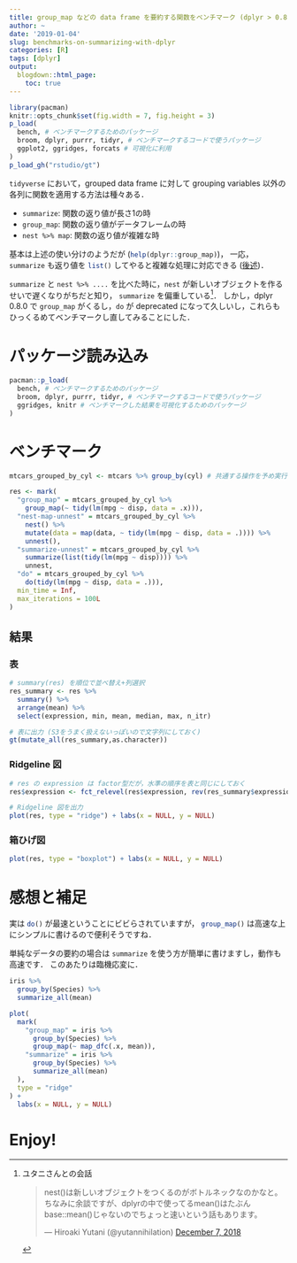 ```yaml
---
title: group_map などの data frame を要約する関数をベンチマーク (dplyr > 0.8.x)
author: ~
date: '2019-01-04'
slug: benchmarks-on-summarizing-with-dplyr
categories: [R]
tags: [dplyr]
output:
  blogdown::html_page:
    toc: true
---
```


```r
library(pacman)
knitr::opts_chunk$set(fig.width = 7, fig.height = 3)
p_load(
  bench, # ベンチマークするためのパッケージ
  broom, dplyr, purrr, tidyr, # ベンチマークするコードで使うパッケージ
  ggplot2, ggridges, forcats # 可視化に利用
)
p_load_gh("rstudio/gt")
```

`tidyverse` において，grouped data frame に対して grouping variables 
以外の各列に関数を適用する方法は種々ある．

- `summarize`: 関数の返り値が長さ1の時
- `group_map`: 関数の返り値がデータフレームの時
- `nest %>% map`: 関数の返り値が複雑な時

基本は上述の使い分けのようだが (`help(dplyr::group_map)`{.r})，
一応， `summarize` も返り値を `list()`{.r} してやると複雑な処理に対応できる
([後述](#bench))．

`summarize` と `nest %>% ....` を比べた時に，`nest` 
が新しいオブジェクトを作るせいで遅くなりがちだと知り，
`summarize` を偏重している[^yutani]．
しかし，dplyr 0.8.0 で `group_map` がくるし，`do` が deprecated になって久しいし，これらもひっくるめてベンチマークし直してみることにした．

[^yutani]: ユタニさんとの会話  
    <blockquote class="twitter-tweet" data-lang="en"><p lang="ja" dir="ltr">nest()は新しいオブジェクトをつくるのがボトルネックなのかなと。ちなみに余談ですが、dplyrの中で使ってるmean()はたぶんbase::mean()じゃないのでちょっと速いという話もあります。</p>&mdash; Hiroaki Yutani (@yutannihilation) <a href="https://twitter.com/yutannihilation/status/1070987914635431936?ref_src=twsrc%5Etfw">December 7, 2018</a></blockquote>
    <script async src="https://platform.twitter.com/widgets.js" charset="utf-8"></script>

# パッケージ読み込み {#pkg}

```r
pacman::p_load(
  bench, # ベンチマークするためのパッケージ
  broom, dplyr, purrr, tidyr, # ベンチマークするコードで使うパッケージ
  ggridges, knitr # ベンチマークした結果を可視化するためのパッケージ
)
```


# ベンチマーク {#bench}

```r
mtcars_grouped_by_cyl <- mtcars %>% group_by(cyl) # 共通する操作を予め実行

res <- mark(
  "group_map" = mtcars_grouped_by_cyl %>%
    group_map(~ tidy(lm(mpg ~ disp, data = .x))),
  "nest-map-unnest" = mtcars_grouped_by_cyl %>%
    nest() %>%
    mutate(data = map(data, ~ tidy(lm(mpg ~ disp, data = .)))) %>%
    unnest(),
  "summarize-unnest" = mtcars_grouped_by_cyl %>%
    summarize(list(tidy(lm(mpg ~ disp)))) %>%
    unnest,
  "do" = mtcars_grouped_by_cyl %>%
    do(tidy(lm(mpg ~ disp, data = .))),
  min_time = Inf,
  max_iterations = 100L
) 
```

## 結果

### 表

```r
# summary(res) を順位で並べ替え+列選択
res_summary <- res %>% 
  summary() %>%
  arrange(mean) %>%
  select(expression, min, mean, median, max, n_itr)

# 表に出力 (S3をうまく扱えないっぽいので文字列にしておく)
gt(mutate_all(res_summary,as.character))
```

### Ridgeline 図 {#ridgeline}

```r
# res の expression は factor型だが，水準の順序を表と同じにしておく
res$expression <- fct_relevel(res$expression, rev(res_summary$expression))

# Ridgeline 図を出力
plot(res, type = "ridge") + labs(x = NULL, y = NULL)
```

### 箱ひげ図 {#boxplot}

```r
plot(res, type = "boxplot") + labs(x = NULL, y = NULL)
```

# 感想と補足 {#kanso}

実は `do()`{.r} が最速ということにビビらされていますが，
`group_map()`{.r} は高速な上にシンプルに書けるので便利そうですね．

単純なデータの要約の場合は `summarize` を使う方が簡単に書けますし，動作も高速です．
このあたりは臨機応変に．

```r
iris %>%
  group_by(Species) %>%
  summarize_all(mean)
```


```r
plot(
  mark(
    "group_map" = iris %>%
      group_by(Species) %>%
      group_map(~ map_dfc(.x, mean)),
    "summarize" = iris %>%
      group_by(Species) %>%
      summarize_all(mean)
  ),
  type = "ridge"
) +
  labs(x = NULL, y = NULL)
```

# Enjoy!